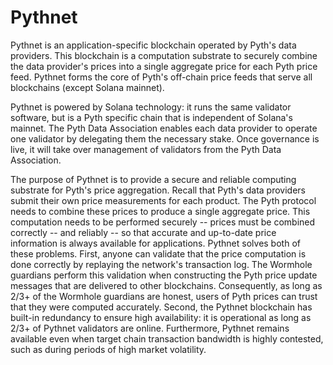 # Pythnet

Pythnet is an application-specific blockchain operated by Pyth's data providers.
This blockchain is a computation substrate to securely combine the data provider's prices into a single aggregate price for each Pyth price feed.
Pythnet forms the core of Pyth's off-chain price feeds that serve all blockchains (except Solana mainnet).

Pythnet is powered by Solana technology: it runs the same validator software, but is a Pyth specific chain that is independent of Solana's mainnet.
The Pyth Data Association enables each data provider to operate one validator by delegating them the necessary stake.
Once governance is live, it will take over management of validators from the Pyth Data Association.

The purpose of Pythnet is to provide a secure and reliable computing substrate for Pyth's price aggregation.
Recall that Pyth's data providers submit their own price measurements for each product.
The Pyth protocol needs to combine these prices to produce a single aggregate price.
This computation needs to be performed securely -- prices must be combined correctly -- and reliably -- so that accurate and up-to-date price information is always available for applications.
Pythnet solves both of these problems.
First, anyone can validate that the price computation is done correctly by replaying the network's transaction log.
The Wormhole guardians perform this validation when constructing the Pyth price update messages that are delivered to other blockchains.
Consequently, as long as 2/3+ of the Wormhole guardians are honest, users of Pyth prices can trust that they were computed accurately.
Second, the Pythnet blockchain has built-in redundancy to ensure high availability: it is operational as long as 2/3+ of Pythnet validators are online.
Furthermore, Pythnet remains available even when target chain transaction bandwidth is highly contested, such as during periods of high market volatility.
